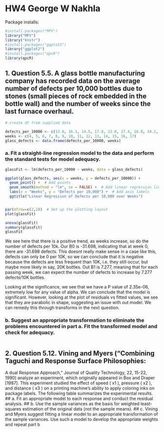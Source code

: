 # HW4 George W Nakhla


Package installs:
```r
#install.packages("MPV")
library("MPV")
library("knitr")
#install.packages("ggplot2")
library("ggplot2")
#install.packages("qpcR")
library(qpcR)
```


## 1. Question 5.5. A glass bottle manufacturing company has recorded data on the average number of defects per 10,000 bottles due to stones (small pieces of rock embedded in the bottle wall) and the number of weeks since the last furnace overhaul.

```r
# create df from supplied data

defects_per_10000 <- c(13.0, 16.1, 14.5, 17.8, 22.0, 27.4, 16.8, 34.2, 65.6, 49.2, 66.2, 81.2, 87.4, 114.5)
weeks <- c(4, 5, 6, 7, 8, 9, 10, 11, 12, 13, 14, 15, 16, 17)
glass_defects <- data.frame(defects_per_10000, weeks)
```

### a. Fit a straight-line regression model to the data and perform the standard tests for model adequacy.
```r
glassFit <- lm(defects_per_10000 ~ weeks, data = glass_defects)

ggplot(glass_defects, aes(x = weeks, y = defects_per_10000)) +
  geom_point() +  # Add points
  geom_smooth(method = "lm", se = FALSE) +  # Add linear regression line
  labs(x = "Weeks", y = "Defects per 10,000") +  # Add axis labels
  ggtitle("Linear Regression of Defects per 10,000 over Weeks")


par(mfrow=c(2,2))  # Set up the plotting layout
plot(glassFit)

anova(glassFit)
summary(glassFit)
glassFit
```
We see here that there is a positive trend, as weeks increase, so do the number of defects per 10k. Our B0 is -31.698, indicating that at week 0, there are -31.698 defects. This doesnt really make sense in a case like this, defects can only be 0 per 10K, so we can conclude that it is negative because the defects are less frequent than 10K, i.e. they still occur, but maybe more likely in say, 20K bottles. Out B1 is 7.277, meaning that for each passing week, we can expect the number of defects to increase by 7.277 defects/10K bottles.

Looking at the significance, we see that we have a P value of 2.35e-06, extremely low for any value of alpha. We can conclude that the model is significant. However, looking at the plot of residuals vs fitted values, we see that they are parabolic in shape, suggesting an issue with out model. We can remedy this through transforms in the next question. 


### b. Suggest an appropriate transformation to eliminate the problems encountered in part a. Fit the transformed model and check for adequacy.
```r

```



## 2. Question 5.12. Vining and Myers (“Combining Taguchi and Response Surface Philosophies:
A dual Response Approach,” Journal of Quality Technology, 22, 15-22, 1990) analyze an
experiment, which originally appeared in Box and Draper [1987]. This experiment studied
the effect of speed ( x1 ), pressure ( x2 ), and distance ( x3 ) on a printing machine’s ability
to apply coloring inks on package labels. The following table summarizes the experimental
results.
## a. Fit an appropriate model to each response and conduct the residual analysis.
## b. Use the sample variances as the basis for weighted least-squares estimation of the original data (not the sample means).
## c. Vining and Myers suggest fitting a linear model to an appropriate transformation of the sample variances. Use such a model to develop the appropriate weights and repeat part b

